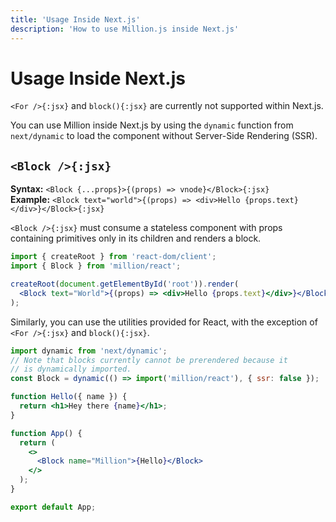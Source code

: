 ```yaml
---
title: 'Usage Inside Next.js'
description: 'How to use Million.js inside Next.js'
---
```



# Usage Inside Next.js

<Callout>`<For />{:jsx}` and `block(){:jsx}` are currently not supported within Next.js.</Callout>

You can use Million inside Next.js by using the `dynamic` function from `next/dynamic` to load the component without Server-Side Rendering (SSR).

## `<Block />{:jsx}`

**Syntax:** `<Block {...props}>{(props) => vnode}</Block>{:jsx}`\
**Example:** `<Block text="world">{(props) => <div>Hello {props.text}</div>}</Block>{:jsx}`

`<Block />{:jsx}` must consume a stateless component with props containing primitives only in its children and renders a block.

```jsx {2, 5}
import { createRoot } from 'react-dom/client';
import { Block } from 'million/react';

createRoot(document.getElementById('root')).render(
  <Block text="World">{(props) => <div>Hello {props.text}</div>}</Block>,
);
```

Similarly, you can use the utilities provided for React, with the exception of `<For />{:jsx}` and `block(){:jsx}`.

```jsx copy filename="_app.js" /Block/
import dynamic from 'next/dynamic';
// Note that blocks currently cannot be prerendered because it
// is dynamically imported.
const Block = dynamic(() => import('million/react'), { ssr: false });

function Hello({ name }) {
  return <h1>Hey there {name}</h1>;
}

function App() {
  return (
    <>
      <Block name="Million">{Hello}</Block>
    </>
  );
}

export default App;
```
